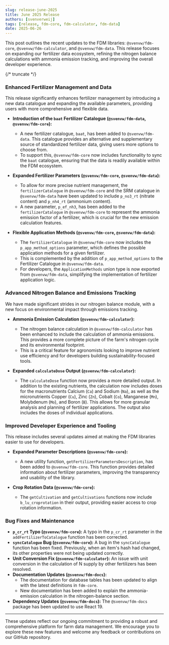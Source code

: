 ```yaml
---
slug: release-june-2025
title: June 2025 Release
authors: [svenverweij]
tags: [release, fdm-core, fdm-calculator, fdm-data]
date: 2025-06-26
---
```


This post outlines the recent updates to the FDM libraries: `@svenvw/fdm-core`, `@svenvw/fdm-calculator`, and `@svenvw/fdm-data`. This release focuses on expanding our fertilizer data ecosystem, refining the nitrogen balance calculations with ammonia emission tracking, and improving the overall developer experience.

{/* truncate */}

### Enhanced Fertilizer Management and Data

This release significantly enhances fertilizer management by introducing a new data catalogue and expanding the available parameters, providing users with more comprehensive and flexible data.

*   **Introduction of the `baat` Fertilizer Catalogue (`@svenvw/fdm-data`, `@svenvw/fdm-core`):**
    *   A new fertilizer catalogue, `baat`, has been added to `@svenvw/fdm-data`. This catalogue provides an alternative and supplementary source of standardized fertilizer data, giving users more options to choose from.
    *   To support this, `@svenvw/fdm-core` now includes functionality to sync the `baat` catalogue, ensuring that the data is readily available within the FDM ecosystem.

*   **Expanded Fertilizer Parameters (`@svenvw/fdm-core`, `@svenvw/fdm-data`):**
    *   To allow for more precise nutrient management, the `fertilizerCatalogue` in `@svenvw/fdm-core` and the SRM catalogue in `@svenvw/fdm-data` have been updated to include `p_no3_rt` (nitrate content) and `p_nh4_rt` (ammonium content).
    *   A new parameter, `p_ef_nh3`, has been added to the `fertilizerCatalogue` in `@svenvw/fdm-core` to represent the ammonia emission factor of a fertilizer, which is crucial for the new emission calculation features.

*   **Flexible Application Methods (`@svenvw/fdm-core`, `@svenvw/fdm-data`):**
    *   The `fertilizerCatalogue` in `@svenvw/fdm-core` now includes the `p_app_method_options` parameter, which defines the possible application methods for a given fertilizer.
    *   This is complemented by the addition of `p_app_method_options` to the Fertilizer Catalogue in `@svenvw/fdm-data`.
    *   For developers, the `ApplicationMethods` union type is now exported from `@svenvw/fdm-data`, simplifying the implementation of fertilizer application logic.

### Advanced Nitrogen Balance and Emissions Tracking

We have made significant strides in our nitrogen balance module, with a new focus on environmental impact through emissions tracking.

*   **Ammonia Emission Calculation (`@svenvw/fdm-calculator`):**
    *   The nitrogen balance calculation in `@svenvw/fdm-calculator` has been enhanced to include the calculation of ammonia emissions. This provides a more complete picture of the farm's nitrogen cycle and its environmental footprint.
    *   This is a critical feature for agronomists looking to improve nutrient use efficiency and for developers building sustainability-focused tools.

*   **Expanded `calculateDose` Output (`@svenvw/fdm-calculator`):**
    *   The `calculateDose` function now provides a more detailed output. In addition to the existing nutrients, the calculation now includes doses for the macronutrients Calcium (`Ca`) and Sodium (`Na`), as well as the micronutrients Copper (`Cu`), Zinc (`Zn`), Cobalt (`Co`), Manganese (`Mn`), Molybdenum (`Mo`), and Boron (`B`). This allows for more granular analysis and planning of fertilizer applications. The output also includes the doses of individual applications.

### Improved Developer Experience and Tooling

This release includes several updates aimed at making the FDM libraries easier to use for developers.

*   **Expanded Parameter Descriptions (`@svenvw/fdm-core`):**
    *   A new utility function, `getFertilizerParametersDescription`, has been added to `@svenvw/fdm-core`. This function provides detailed information about fertilizer parameters, improving the transparency and usability of the library.

*   **Crop Rotation Data (`@svenvw/fdm-core`):**
    *   The `getCultivation` and `getCultivations` functions now include `b_lu_croprotation` in their output, providing easier access to crop rotation information.

### Bug Fixes and Maintenance

*   **`p_cr_rt` Typo (`@svenvw/fdm-core`):** A typo in the `p_cr_rt` parameter in the `addFertilizerToCatalogue` function has been corrected.
*   **`syncCatalogue` Bug (`@svenvw/fdm-core`):** A bug in the `syncCatalogue` function has been fixed. Previously, when an item's hash had changed, its other properties were not being updated correctly.
*   **Unit Conversion Fix (`@svenvw/fdm-calculator`):** An issue with unit conversion in the calculation of N supply by other fertilizers has been resolved.
*   **Documentation Updates (`@svenvw/fdm-docs`):**
    *   The documentation for database tables has been updated to align with the latest definitions in `fdm-core`.
    *   New documentation has been added to explain the ammonia-emission calculation in the nitrogen-balance section.
*   **Dependency Updates (`@svenvw/fdm-docs`):** The `@svenvw/fdm-docs` package has been updated to use React 19.

---

These updates reflect our ongoing commitment to providing a robust and comprehensive platform for farm data management. We encourage you to explore these new features and welcome any feedback or contributions on our GitHub repository.
